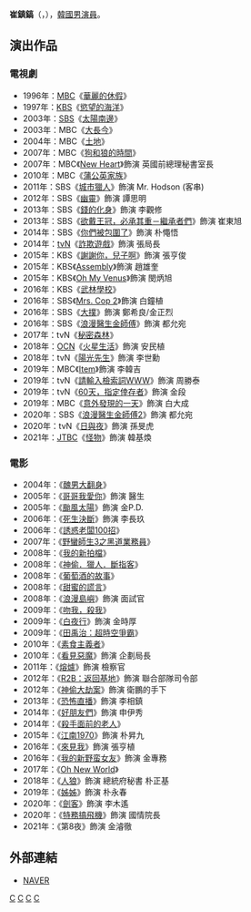 {{藝人
|姓名 = 崔鎮鎬
|類型 = 男演員
|圖片 =
|圖片尺寸 = 
|圖片簡介 = 
|本名 =
|外文名 = 최진호
|外文 = ko
|羅馬拼音 = Choi Jin Ho
|英文名 =
|暱稱 =
|其他藝名 = 
|國籍 = {{KOR}}
|出生日期 = {{birth_date_and_age|1968|5|26}}
|出生地點 = {{KOR}}[[首爾特別市|首爾特別市]][[瑞草區|瑞草區]]
|職業 = [[演員|演員]]
|語言 = [[韓語|韓語]]
|教育程度 = 
|宗教信仰 = 
|配偶 = 
|出道日期 = 1996年
|出道作 = 
|代表作 = 
|活躍年代 =
|唱片公司 = 
|經紀公司 = TOVIS MEDIA
|網站 = 
|相關團體 = 
}}

'''崔鎮鎬'''（{{lang-ko|최진호}}，{{bd|1968年|5月26日}}），[[韓國|韓國]][[男演員|男演員]]。

== 演出作品 ==
=== 電視劇 ===
*1996年：[[文化廣播_(韓國)|MBC]]《[[華麗的休假_(電視劇)|華麗的休假]]》
*1997年：[[韓國放送公社|KBS]]《[[慾望的海洋|慾望的海洋]]》
*2003年：[[SBS_(韓國)|SBS]]《[[太陽南邊|太陽南邊]]》
*2003年：MBC《[[大長今_(電視劇)|大長今]]》
*2004年：MBC《[[土地_(韓國電視劇)|土地]]》
*2007年：MBC《[[狗和狼的時間|狗和狼的時間]]》
*2007年：MBC《[[New_Heart|New Heart]]》飾演 英國前總理秘書室長
*2010年：MBC《[[蒲公英家族|蒲公英家族]]》
*2011年：SBS《[[城市獵人_(韓國電視劇)|城市獵人]]》飾演 Mr. Hodson (客串)
*2012年：SBS《[[幽靈_(韓國電視劇)|幽靈]]》飾演 譚思明
*2013年：SBS《[[錢的化身|錢的化身]]》飾演 李觀修
*2013年：SBS《[[欲戴王冠，必承其重－繼承者們|欲戴王冠，必承其重－繼承者們]]》飾演 崔東旭
*2014年：SBS《[[你們被包圍了|你們被包圍了]]》飾演 朴憴悟
*2014年：[[tvN|tvN]]《[[詐欺遊戲_(韓國電視劇)|詐欺遊戲]]》飾演 張局長
*2015年：KBS《[[謝謝你，兒子啊|謝謝你，兒子啊]]》飾演 張亨俊
*2015年：KBS《[[Assembly|Assembly]]》飾演 趙雄奎
*2015年：KBS《[[Oh_My_Venus|Oh My Venus]]》飾演 閔炳旭
*2016年：KBS《[[武林學校|武林學校]]》
*2016年：SBS《[[Mrs._Cop_2|Mrs. Cop 2]]》飾演 白鐘植
*2016年：SBS《[[大撲|大撲]]》飾演 鄭希良/金正烈
*2016年：SBS《[[浪漫醫生金師傅|浪漫醫生金師傅]]》飾演 都允宛
*2017年：tvN《[[秘密森林|秘密森林]]》
*2018年：[[OCN|OCN]]《[[火星生活_(韓國電視劇)|火星生活]]》飾演 安民植
*2018年：tvN《[[陽光先生|陽光先生]]》飾演 李世勳
*2019年：MBC《[[Item_(電視劇)|Item]]》飾演 李韓吉
*2019年：tvN《[[請輸入檢索詞WWW|請輸入檢索詞WWW]]》飾演 周勝泰
*2019年：tvN《[[60天，指定倖存者|60天，指定倖存者]]》飾演 金段
*2019年：MBC《[[意外發現的一天|意外發現的一天]]》飾演 白大成
*2020年：SBS《[[浪漫醫生金師傅2|浪漫醫生金師傅2]]》飾演 都允宛
*2020年：tvN《[[日與夜_(電視劇)|日與夜]]》飾演 孫旻虎
*2021年：[[JTBC|JTBC]]《[[怪物_(2021年電視劇)|怪物]]》飾演 韓基煥

=== 電影 ===
*2004年：《[[醜男大翻身|醜男大翻身]]》
*2005年：《[[哥哥我愛你|哥哥我愛你]]》飾演 醫生
*2005年：《[[颱風太陽|颱風太陽]]》飾演 金P.D.
*2006年：《[[死生決斷|死生決斷]]》飾演 李長玖
*2006年：《[[誘惑老闆100招|誘惑老闆100招]]》
*2007年：《[[野蠻師生3之黑道業務員|野蠻師生3之黑道業務員]]》
*2008年：《[[我的新拍檔|我的新拍檔]]》
*2008年：《[[神偷．獵人．斷指客|神偷．獵人．斷指客]]》
*2008年：《[[葡萄酒的故事|葡萄酒的故事]]》
*2008年：《[[甜蜜的謊言|甜蜜的謊言]]》
*2008年：《[[浪漫島嶼|浪漫島嶼]]》飾演 面試官
*2009年：《[[吻我，殺我|吻我，殺我]]》
*2009年：《[[白夜行#電影（韓國版）|白夜行]]》飾演 金時厚
*2009年：《[[田禹治：超時空爭霸|田禹治：超時空爭霸]]》
*2010年：《[[素食主義者_(電影)|素食主義者]]》
*2010年：《[[看見惡魔|看見惡魔]]》飾演 企劃局長
*2011年：《[[熔爐__(電影)|熔爐]]》飾演 檢察官
*2012年：《[[R2B：返回基地|R2B：返回基地]]》飾演 聯合部隊司令部
*2012年：《[[神偷大劫案|神偷大劫案]]》飾演 衛鵬的手下
*2013年：《[[恐怖直播|恐怖直播]]》飾演 李相鎮
*2014年：《[[好朋友們|好朋友們]]》飾演 申伊秀
*2014年：《[[殺手面前的老人|殺手面前的老人]]》
*2015年：《[[江南1970|江南1970]]》飾演 朴昇九
*2016年：《[[來見我_(電影)|來見我]]》飾演 張亨植
*2016年：《[[我的新野蛮女友|我的新野蛮女友]]》飾演 金專務
*2017年：《[[Oh_New_World|Oh New World]]》
*2018年：《[[人狼_(2018年電影)|人狼]]》飾演 總統府秘書 朴正基
*2019年：《[[姊姊_(2019年電影)|姊姊]]》飾演 朴永春
*2020年：《[[劍客_(韓國電影)|劍客]]》飾演 李木遙
*2020年：《[[Okay!_夫人|特務搞飛機]]》飾演 國情院長
*2021年：《第8夜》飾演 金濬徹

== 外部連結 ==
*[http://people.search.naver.com/search.naver?where=nexearch&query=%EC%B5%9C%EC%A7%84%ED%98%B8&sm=tab_txc&ie=utf8&key=PeopleService&os=175935 NAVER] {{Wayback|url=http://people.search.naver.com/search.naver?where=nexearch&query=%EC%B5%9C%EC%A7%84%ED%98%B8&sm=tab_txc&ie=utf8&key=PeopleService&os=175935 |date=20200418130500 }}{{ko}}

{{Madin Entertainment}}
{{金銀淑作品}}

[[Category:韩國電視演員|C]]
[[Category:韩國電影演員|C]]
[[Category:首爾特別市出身人物|C]]
[[Category:崔姓|C]]